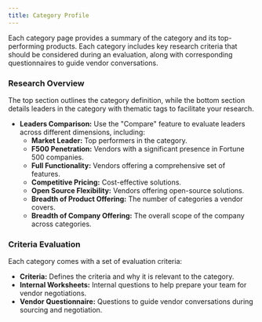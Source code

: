 ```yaml
---
title: Category Profile
---
```


Each category page provides a summary of the category and its top-performing products. Each category includes key research criteria that should be considered during an evaluation, along with corresponding questionnaires to guide vendor conversations.

### Research Overview

The top section outlines the category definition, while the bottom section details leaders in the category with thematic tags to facilitate your research.

- **Leaders Comparison:** Use the "Compare" feature to evaluate leaders across different dimensions, including:
    - **Market Leader:** Top performers in the category.
    - **F500 Penetration:** Vendors with a significant presence in Fortune 500 companies.
    - **Full Functionality:** Vendors offering a comprehensive set of features.
    - **Competitive Pricing:** Cost-effective solutions.
    - **Open Source Flexibility:** Vendors offering open-source solutions.
    - **Breadth of Product Offering:** The number of categories a vendor covers.
    - **Breadth of Company Offering:** The overall scope of the company across categories.

### Criteria Evaluation

Each category comes with a set of evaluation criteria:

- **Criteria:** Defines the criteria and why it is relevant to the category.
- **Internal Worksheets:** Internal questions to help prepare your team for vendor negotiations.
- **Vendor Questionnaire:** Questions to guide vendor conversations during sourcing and negotiation.
